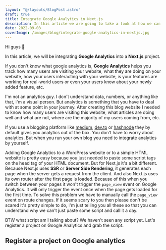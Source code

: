```yaml
---
layout: "@/layouts/BlogPost.astro"
draft: true
title: Integrate Google Analytics in Next.js
description: In this article we are going to take a look at how we can integrate Google Analytics in a Next.js project
date: 2022-09-08
coverImage: /images/blog/integrate-google-analytics-in-nextjs.jpg
---
```


Hi guys 👋

In this article, we will be integrating **Google Analytics** into a **Next.js** project.

If you don't know what google analytics is, **Google Analytics** helps you track how many users are visiting your website, what they are doing on your website, how your users interacting with your website, is your features are working for real-world users or even your users know about your newly added feature, etc.

I'm not an analytics guy. I don't understand data, numbers, or anything like that, I'm a visual person. But analytics is something that you have to deal with at some point in your journey. After creating this blog website I needed to know how many users are visiting this website, what articles are doing well and what are not, where are the majority of my users coming from, etc.

If you use a blogging platform like [medium](https://medium.com), [dev.to](https://dev.to) or [hashnode](https://hashnode.com) they by default gives you analytics out of the box. You don't have to worry about analytics. But when you run your own blog you need to integrate analytics by yourself.

Adding Google Analytics to a WordPress website or to a simple HTML website is pretty easy because you just needed to paste some script tags on the head tag of your HTML document. But for Next.js it's a bit different. Because Next.js uses **SSR** or **Server Side Rendering**, it generates each page when the server gets a request from the client. And also Next.js uses its own router after the first page is loaded. Because of this when you switch between your pages it won't trigger the `page_view` event on Google Analytics. It will only trigger the event once when the page gets loaded for the first time. To solve this problem we have to manually call the `page_view` event on route changes. If it seems scary to you then please don't be scared it's pretty simple to do, I'm just telling you all these so that you can understand why we can't just paste some script and call it a day.

BTW what script am I talking about? We haven't seen any script yet. Let's register a project on Google Analytics and grab the script.

## Register a project on Google analytics
